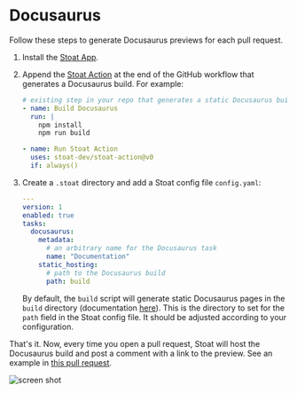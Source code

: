 
# Docusaurus

Follow these steps to generate Docusaurus previews for each pull request.

1. Install the [Stoat App](https://github.com/apps/stoat-app).

2. Append the [Stoat Action](https://github.com/stoat-dev/stoat-action) at the end of the GitHub workflow that generates a Docusaurus build. For example:

    ```yaml title=".github/workflows/docs.yaml"
    # existing step in your repo that generates a static Docusaurus build
    - name: Build Docusaurus
      run: |
        npm install
        npm run build

    - name: Run Stoat Action
      uses: stoat-dev/stoat-action@v0
      if: always()
    ```

3. Create a `.stoat` directory and add a Stoat config file `config.yaml`:

    ```yaml title=".stoat/config.yaml"
    ---
    version: 1
    enabled: true
    tasks:
      docusaurus:
        metadata:
          # an arbitrary name for the Docusaurus task
          name: "Documentation"
        static_hosting:
          # path to the Docusaurus build
          path: build
    ```

   By default, the `build` script will generate static Docusaurus pages in the `build` directory (documentation [here](https://docusaurus.io/docs/deployment)). This is the directory to set for the `path` field in the Stoat config file. It should be adjusted according to your configuration.

That's it. Now, every time you open a pull request, Stoat will host the Docusaurus build and post a comment with a link to the preview. See an example in [this pull request](https://github.com/stoat-dev/stoat-action/pull/12).

![screen shot](https://user-images.githubusercontent.com/1933157/204400790-95dcc777-f0eb-4225-af52-3c7424b5dc81.png)

<TipUseCli />
